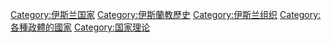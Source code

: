 {{Catmore}}

[[Category:伊斯兰国家|Category:伊斯兰国家]]
[[Category:伊斯蘭教歷史|Category:伊斯蘭教歷史]]
[[Category:伊斯兰组织|Category:伊斯兰组织]]
[[Category:各種政體的國家|Category:各種政體的國家]]
[[Category:国家理论|Category:国家理论]]